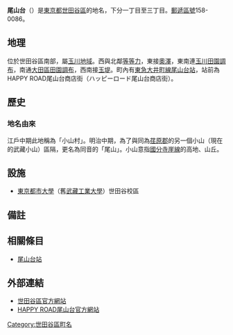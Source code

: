 {{Pathnav|日本|東京都|世田谷區|frame=1}}
{{Infobox Settlement
|official_name =  尾山台
|native_name =
|settlement_type = [[町|町]]
|image_skyline = TokyuOyamadaiSta-FutakoGates.jpg
|imagesize = 240px
|image_caption = [[尾山台站|尾山台站]]
|image_flag =
|image_seal =
| image_map =
| map_caption =
|subdivision_type = [[國家|國家]]
|subdivision_name = [[File:Flag_of_Japan.svg|border]] [[日本|日本]]
|subdivision_type1 = [[都道府縣|都道府縣]]
|subdivision_name1 = [[File:Flag_of_Tokyo_Prefecture.svg|25px]] [[東京都|東京都]]
|subdivision_type2 = [[東京都區部|特別區]]
|subdivision_name2 = [[File:Flag_of_Setagaya,_Tokyo.svg|25px]] [[世田谷區|世田谷區]]
|subdivision_type3 = [[地域|地域]]
|subdivision_name3 = [[玉川地域|玉川地域]]
|established_title =
|established_date =
|government_type =
|leader_title =
|leader_name =
|area_magnitude =
|area_total_sq_mi =
|area_total_km2 = 0.507
|area_land_sq_mi =
|area_land_km2 =
|area_urban_sq_mi =
|area_urban_km2 =
|area_metro_km2 =
|area_metro_sq_mi =
|population_as_of= 2013年（平成25年）9月1日
|population_footnotes = <ref>[http://www.city.setagaya.lg.jp/kurashi/107/157/692/694/1884/d00123410_d/fil/district201309.xls 平成25年（2013年）の世田谷区の町丁別人口と世帯数 - 世田谷区]</ref>
|population_total = 6187
|population_urban =
|population_metro =
|population_density_sq_mi =
|population_density_km2 = auto
| timezone = [[日本標準時間|JST]]
| utc_offset = +9
|timezone_DST =
|utc_offset_DST =
|latd=|latm=|lats=|latNS=
|longd=|longm=|longs=|longEW=
|elevation_footnotes=
|elevation_m =
|elevation_ft =
|postal_code_type = [[郵遞區號|郵遞區號]]
|postal_code = 158-0086
|area_code =
|website =
|footnotes =
}}
'''尾山台'''（{{jpn|j=尾山台|hg=おやまだい|rm=Oyamadai|f=y}}）是[[東京都|東京都]][[世田谷區|世田谷區]]的地名，下分一丁目至三丁目。[[郵遞區號|郵遞區號]]158-0086。

== 地理 ==
位於世田谷區南部，屬[[玉川地域|玉川地域]]。西與北鄰[[等等力_(世田谷區)|等等力]]，東接[[奧澤_(世田谷區)|奧澤]]，東南連[[玉川田園調布|玉川田園調布]]，南通[[大田區|大田區]][[田園調布|田園調布]]，西南接[[玉堤|玉堤]]。町內有[[東急大井町線|東急大井町線]][[尾山台站|尾山台站]]，站前為HAPPY ROAD尾山台商店街（ハッピーロード尾山台商店街）。

== 歷史 ==
=== 地名由來 ===
江戶中期此地稱為「小山村」。明治中期，為了與同為[[荏原郡|荏原郡]]的另一個小山（現在的武藏小山）區隔，更名為同音的「尾山」。小山意指[[國分寺崖線|國分寺崖線]]的高地、山丘。

== 設施 ==
*[[東京都市大學|東京都市大學]]（舊[[武藏工業大學|武藏工業大學]]）世田谷校區

== 備註 ==
{{reflist}}

== 相關條目 ==
* [[尾山台站|尾山台站]]

== 外部連結 ==
* [http://www.city.setagaya.lg.jp/index.html 世田谷區官方網站] {{Wayback|url=http://www.city.setagaya.lg.jp/index.html |date=20130927082300 }}
* [http://www.oyamadai.com/ HAPPY ROAD尾山台官方網站] {{Wayback|url=http://www.oyamadai.com/ |date=20131004220256 }}

{{世田谷區的町名}}

{{DEFAULTSORT:Oyamadai}}
[[Category:世田谷區町名|Category:世田谷區町名]]